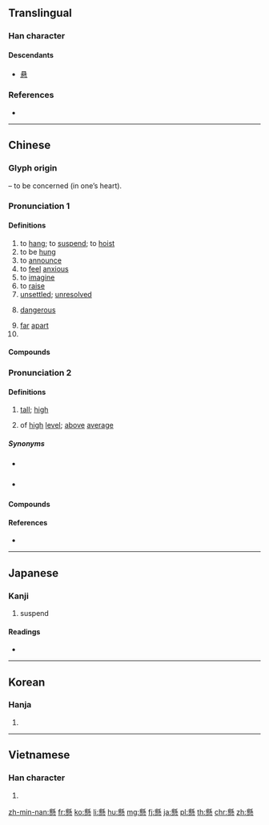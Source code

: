 {{also|悬}}
==Translingual==

===Han character===
{{Han char|rn=61|rad=心|as=16|sn=20|four=62339|canj=BFP|ids=⿱縣心}}

====Descendants====
* [[悬]]

===References===
* {{Han ref|kx=0408.240|dkj=11462|dj=0749.220|hdz=42368.050|uh=61F8|ud=25080|bh=C461|bd=50273}}

----

==Chinese==

===Glyph origin===
{{Han etym}}
{{Han compound|縣|心|t2=heart|ls=psc|c1=p|c2=s}} – to be concerned (in one’s heart).

===Pronunciation 1===
{{zh-forms|s=悬|alt=県}}
{{zh-pron
|m=xuán
|c=jyun4
|h=pfs=hièn
|md=hèng/hièng
|md_note=hèng - vernacular; hièng - literary
|mn=qz,tw,xm,zz:hiân/qz:soân
|mn_note=hiân - literary; soân - vernacular (俗)
|mn-t=huin5/ngui5/hiang5
|w=3hhyoe
|mc=y
|oc=y
|cat=v,a,pn
}}

====Definitions====
{{zh-hanzi}}

# to [[hang]]; to [[suspend]]; to [[hoist]]
# to be [[hung]]
# to [[announce]]
# to [[feel]] [[anxious]]
# to [[imagine]]
# to [[raise]]
# [[unsettled]]; [[unresolved]]
# {{lb|zh|colloquial}} [[dangerous]]
# [[far]] [[apart]]
# {{surname|lang=zh}}

====Compounds====
{{zh-der|室如懸磬|倒懸之危|勒馬懸崖|意懸|倒懸|強弱懸殊|刺股懸梁|子夏懸鶉|刺骨懸梁|心懸兩地|徹懸|命若懸絲|匏瓜空懸|口若懸河|天懸地隔|坐薪懸膽|倒懸捱命|如解倒懸|口如懸河|倒懸之急|倒懸之苦|懸腸掛肚|懸法|懸懸而望|懸絲診脈|懸崖|懸峰|懸梁刺骨|懸河|懸的過高|懸首|懸旌|懸山|懸賞|懸瀑|懸想|懸壺|懸風槌|秦鏡高懸|眼懸懸|懸棺葬|懸望|懸決|懸旌萬里|懸針|懸鶉百結|懸圃|懸河注水|懸頭刺股|懸臂|懸濁液|懸燈結彩|懸欠|懸鉤子|懸黎|懸弧之慶|懸崖勒馬|懸液劑|懸罄|懸魚|懸河注火|視覺懸崖|懸揣|懸殊|懸溜|懸絲傀儡|懸念|懸然如磬|懸心|懸肘|懸心吊膽|懸擬|懸吊|懸隔|懸案|懸頭|懸針垂露|懸崖絕壁|懸懸|懸斷|懸而未決|眾寡懸殊|懸車告老|明鏡高懸|相去懸殊|懸薄|目若懸珠|懸壺濟世|懸鶉|懸崖峭壁|懸膽|懸梁|懸岩峭壁|懸缺|懸車致仕|懸軍|懸弧|懸車之年|懸門|懸疑|懸腕|懸虛|掛腸懸膽|懸岩|懸浮|懸河瀉水|懸浮物|懸口|懸空|懸頭刺骨|懸壅垂|懸衡|懸癰|懸果|懸麻雨|懸絕|懸榻|懸掛|束馬懸車|懸若日月|懸梁刺股|懸空電車|掛印懸牌|懸宕|絕壁天懸|貧富懸殊|言若懸河|高懸|解民倒懸|鑿壁懸梁|設鼓懸鐘|言類懸河|附贅懸疣|羊續懸魚|逋懸|頭懸目眩|虛堂懸鏡|賣狗懸羊}}

===Pronunciation 2===
{{zh-forms|s=悬|alt=高,峘}}
{{zh-pron
|md=gèng
|md_note=vernacular
|mn=xm,tp,km:koâiⁿ/qz:kûiⁿ/zz,kh,tn,lk,sx,yl,mg,hc,tc:koân
|mn_note=vernacular
|mn-t=guin5
|mn-t_note=vernacular
|mc=y
|oc=y
|cat=a
}}

====Definitions====
{{zh-hanzi}}

# {{lb|zh|Min}} [[tall]]; [[high]]
# {{lb|zh|Min Nan}} of [[high]] [[level]]; [[above]] [[average]]

=====Synonyms=====
* {{sense|tall; high}} {{zh-l|高}}
* {{sense|of high level; above average}} {{zh-l|高}}

====Compounds====
{{zh-der|fold=1|大細目，懸低耳|徛懸山，看馬相踢|懸低|懸價|懸山|懸度|攑懸|漲懸價|牚懸|目睭看懸，無看低|身懸|頂懸|𬦰懸𬦰低}}

====References====
* {{thcwd|12998}}

----

==Japanese==

===Kanji===
{{ja-kanji|grade=c|rs=心16}}

# suspend

====Readings====
* {{ja-readings|goon=[[げん]] (gen) {{non-joyo-reading}}|kanon=[[けん]] (ken)|kanyoon=[[け]] (ke)|kun=[[かける]] (kakeru), [[かかる]] (kakaru)}}

----

==Korean==

===Hanja===
{{ko-hanja|hangeul=현|eumhun=매달 현|rv=hyeon|mr=hyŏn|y=hyen}}

# {{defn|lang=ko|sort=心16}}

----

==Vietnamese==

===Han character===
{{vi-hantu|[[huyền]]|rs=心16}}

# {{defn|lang=vi|sort=心16}}

[[zh-min-nan:懸]]
[[fr:懸]]
[[ko:懸]]
[[li:懸]]
[[hu:懸]]
[[mg:懸]]
[[fj:懸]]
[[ja:懸]]
[[pl:懸]]
[[th:懸]]
[[chr:懸]]
[[zh:懸]]